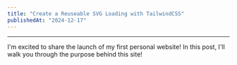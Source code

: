 ```yaml
---
title: "Create a Reuseable SVG Loading with TailwindCSS"
publishedAt: "2024-12-17"
---
```


---

I'm excited to share the launch of my first personal website! In this post, I'll walk you through the purpose behind this site!
